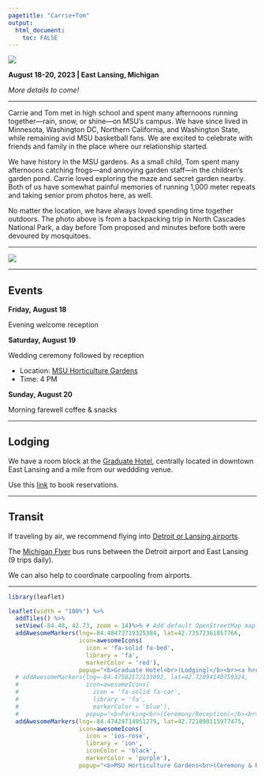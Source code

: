 ---
pagetitle: "Carrie+Tom"
output: 
  html_document:
    toc: FALSE
---

![](images/save-the-date.png)  

**August 18-20, 2023 | East Lansing, Michigan**  

*More details to come!*

********************************************************************************

Carrie and Tom met in high school and spent many afternoons running together—rain, snow, or shine—on MSU’s campus. We have since lived in Minnesota, Washington DC, Northern California, and Washington State, while remaining avid MSU basketball fans. We are excited to celebrate with friends and family in the place where our relationship started.

We have history in the MSU gardens. As a small child, Tom spent many afternoons catching frogs—and annoying garden staff—in the children’s garden pond. Carrie loved exploring the maze and secret garden nearby. Both of us have somewhat painful memories of running 1,000 meter repeats and taking senior prom photos here, as well.

No matter the location, we have always loved spending time together outdoors. The photo above is from a backpacking trip in North Cascades National Park, a day before Tom proposed and minutes before both were devoured by mosquitoes.

********************************************************************************

![](images/collage.jpg)  

********************************************************************************

## Events

**Friday, August 18**

Evening welcome reception  

**Saturday, August 19**

Wedding ceremony followed by reception

* Location: [MSU Horticulture Gardens](https://g.page/MSUHorticultureGardens?share){target="_blank"}
* Time: 4 PM

**Sunday, August 20**

Morning farewell coffee & snacks

********************************************************************************

## Lodging

We have a room block at the [Graduate Hotel](https://www.graduatehotels.com/east-lansing/){target="_blank"}, centrally located in downtown East Lansing and a mile from our weddding venue. 

Use this [link](https://be.synxis.com/?adult=1&arrive=2023-08-18&chain=21643&child=0&config=sales&configcode=sales&currency=USD&depart=2023-08-20&group=9141982&hotel=10239&level=hotel&locale=en-US&rooms=1){target="_blank"} to book reservations.   

********************************************************************************

## Transit

If traveling by air, we recommend flying into [Detroit or Lansing airports](https://www.google.com/travel/flights?q=Flights%20to%20East%20Lansing%20on%202023-08-18%20through%202023-08-20){target="_blank"}.

The [Michigan Flyer](https://www.michiganflyer.com){target="_blank"} bus runs between the Detroit airport and East Lansing (9 trips daily). 

We can also help to coordinate carpooling from airports.  

********************************************************************************

```{r echo=FALSE, warning=FALSE}
library(leaflet)

leaflet(width = "100%") %>%
  addTiles() %>% 
  setView(-84.48, 42.73, zoom = 14)%>% # Add default OpenStreetMap map tiles
  addAwesomeMarkers(lng=-84.48473719325384, lat=42.73572361857766, 
                    icon=awesomeIcons(
                      icon = 'fa-solid fa-bed',
                      library = 'fa',
                      markerColor = 'red'), 
                    popup="<b>Graduate Hotel<br>(Lodging)</b><br><a href='https://goo.gl/maps/C8SfjMMr81KKGNyk9'>View in Google Maps</a>")  %>%   
  # addAwesomeMarkers(lng=-84.47582572133092, lat=42.72094140759324, 
  #                   icon=awesomeIcons( 
  #                     icon = 'fa-solid fa-car',
  #                     library = 'fa',
  #                     markerColor = 'blue'), 
  #                   popup="<b>Parking<br>(Ceremony/Reception)</b><br><a href='https://goo.gl/maps/2EzqNMeHLGzoqkRg9'>View in Google Maps</a>") %>%  
  addAwesomeMarkers(lng=-84.47424714951279, lat=42.721090115977475, 
                    icon=awesomeIcons( 
                      icon = 'ios-rose',
                      library = 'ion',
                      iconColor = 'black',
                      markerColor = 'purple'), 
                    popup="<b>MSU Horticulture Gardens<br>(Ceremony & Reception)</b><br><a href='https://g.page/MSUHorticultureGardens?share'>View in Google Maps</a>")
  
```

